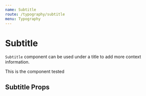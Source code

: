 ```yaml
---
name: Subtitle
route: /typography/subtitle
menu: Typography
---
```





# Subtitle

`Subtitle` component can be used under a title to add more context information.

<Playground>
    <Title>This will have a subtitle</Title>
    <Subtitle>This is the component tested</Subtitle>
    <Lorem />
</Playground>

## Subtitle Props

<Props of={Subtitle} />
